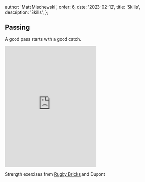 
  author: 'Matt Mischewski',
  order: 6,
  date: '2023-02-12',
  title: 'Skills',
  description: 'Skills',
};


## Passing

A good pass starts with a good catch.

<iframe
  className="w-full aspect-video"
  src="https://www.youtube.com/embed/KR9yHmKvF_k"
  frameBorder="0"
  height="400"
  allowFullScreen
></iframe>

Strength exercises from [Rugby Bricks](https://www.facebook.com/watch/?v=528190152599915) and Dupont

<PlayNav />
